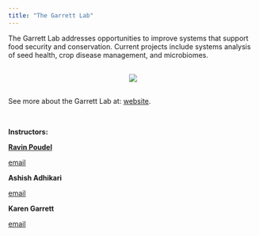 ```yaml
---
title: "The Garrett Lab"
---
```

<p></p>


The Garrett Lab addresses opportunities to improve systems that support food security and conservation. Current projects include systems analysis of seed health, crop disease management, and microbiomes.



<p></p>

<div style="text-align: center; margin-top: 30px; margin-bottom: 30px;">
![](./img/garrettlab.png)
</div>

<p></p>


See more about the Garrett Lab at:  [website](https://www.garrettlab.com).

<br>

**Instructors: **

[**Ravin Poudel**](https://github.com/ravinpoudel)

<i class="fa fa-envelope-square" aria-hidden="true"></i> [email](mailto:raveenpoudel@gmail.com)  

**Ashish Adhikari** 

<i class="fa fa-envelope-square" aria-hidden="true"></i>
[email](mailto:adhikariashish@ufl.edu)


**Karen Garrett** 

<i class="fa fa-envelope-square" aria-hidden="true"></i> [email](mailto:karengarrett@ufl.edu)

  

 



